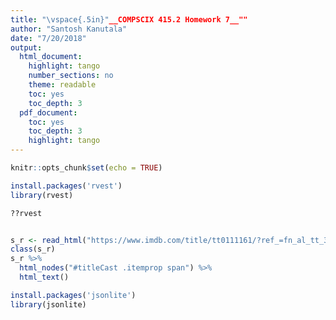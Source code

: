 ```yaml
---
title: "\vspace{.5in}"__COMPSCIX 415.2 Homework 7__""
author: "Santosh Kanutala"
date: "7/20/2018"
output:
  html_document:
    highlight: tango
    number_sections: no
    theme: readable
    toc: yes
    toc_depth: 3
  pdf_document:
    toc: yes
    toc_depth: 3
    highlight: tango
---
```


```r
knitr::opts_chunk$set(echo = TRUE)
```


```r
install.packages('rvest')
library(rvest)

??rvest


s_r <- read_html("https://www.imdb.com/title/tt0111161/?ref_=fn_al_tt_3")
class(s_r)
s_r %>%
  html_nodes("#titleCast .itemprop span") %>%
  html_text()
```

```r
install.packages('jsonlite')
library(jsonlite)
```











